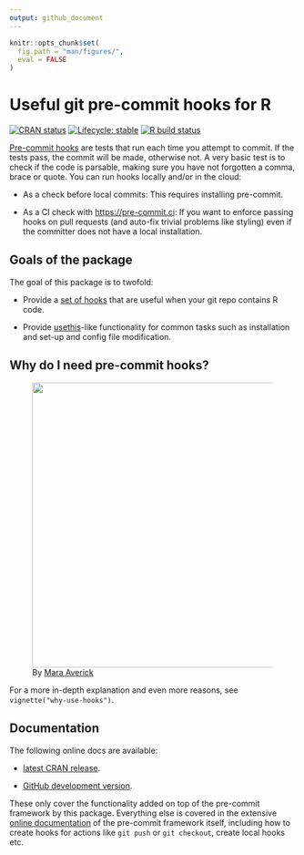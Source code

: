 ```yaml
---
output: github_document
---
```


<!-- README.md is generated from README.Rmd. Please edit that file -->

```r
knitr::opts_chunk$set(
  fig.path = "man/figures/",
  eval = FALSE
)
```

# Useful git pre-commit hooks for R

<!-- badges: start -->

[![CRAN status](https://www.r-pkg.org/badges/version/precommit)](https://CRAN.R-project.org/package=precommit) [![Lifecycle: stable](https://img.shields.io/badge/lifecycle-stable-green.svg)](https://lifecycle.r-lib.org/articles/stages.html#stable) [![R build status](https://github.com/lorenzwalthert/precommit/workflows/R-CMD-check/badge.svg)](https://github.com/lorenzwalthert/precommit/actions)

<!-- badges: end -->

[Pre-commit hooks](https://pre-commit.com) are tests that run each time you attempt to commit. If the tests pass, the commit will be made, otherwise not. A very basic test is to check if the code is parsable, making sure you have not forgotten a comma, brace or quote. You can run hooks locally and/or in the cloud:

-   As a check before local commits: This requires installing pre-commit.

-   As a CI check with <https://pre-commit.ci>: If you want to enforce passing hooks on pull requests (and auto-fix trivial problems like styling) even if the committer does not have a local installation.

## Goals of the package

The goal of this package is to twofold:

-   Provide a [set of hooks](https://lorenzwalthert.github.io/precommit/articles/available-hooks.html) that are useful when your git repo contains R code.

-   Provide [usethis](https://github.com/r-lib/usethis)-like functionality for common tasks such as installation and set-up and config file modification.

## Why do I need pre-commit hooks?

<figure>
<img src="man/figures/pre-commit-meme.jpeg" width="500" align="center" href="https://twitter.com/dataandme/status/1255510799273132032"/>
<figcaption>By <a href=https://twitter.com/dataandme/status/1255510799273132032>Mara Averick</a></figcaption>
</figure>

For a more in-depth explanation and even more reasons, see `vignette("why-use-hooks")`.

## Documentation

The following online docs are available:

-   [latest CRAN release](https://lorenzwalthert.github.io/precommit/).

-   [GitHub development version](https://lorenzwalthert.github.io/precommit/dev/).

These only cover the functionality added on top of the pre-commit framework by this package. Everything else is covered in the extensive [online documentation](https://pre-commit.com) of the pre-commit framework itself, including how to create hooks for actions like `git push` or `git checkout`, create local hooks etc.
